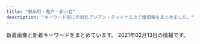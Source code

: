 ```yaml
---
title: "錦糸町・亀戸・新小岩"
description: "キーワード別にの巨乳アジアン・チャイナエステ嬢情報をまとめました。"
---
```


新着画像と新着キーワードをまとめています。
2021年02月13日の情報です。

<DmmAffiliateIns />
<KeywordTable
  shops={
    [
    {
        "url": "http://cherry-esthe.com/",
        "name": "Cherry",
        "station": "JR\u9326\u7cf8\u753a\u99c5\u5357\u53e3",
        "img_links": [
            "http://dccompanyqoo10.cafe24.com/tiffany/images/top/store_bg.png",
            "http://dccompanyqoo10.cafe24.com/tiffany/images/store/store.png",
            "http://dccompanyqoo10.cafe24.com/tiffany/images/common/header.png"
        ],
        "keywords": {}
    },
    {
        "keywords": {
            "90": 1,
            "95": 2,
            "86": 2,
            "92": 1,
            "87": 1,
            "85": 1,
            "89": 1
        },
        "img_links": [
            "http://y-rlx.net/images/index_07.png",
            "http://y-rlx.net/girl/02.jpg",
            "http://y-rlx.net/images/index_10.jpg",
            "http://y-rlx.net/images/line.jpg",
            "http://y-rlx.net/images/index_16.png",
            "http://y-rlx.net/images/rec_16.jpg",
            "http://y-rlx.net/girl/03.jpg",
            "http://y-rlx.net/images/acc_tit01.jpg",
            "http://y-rlx.net/girl/00.jpg",
            "http://y-rlx.net/images/index_09.jpg",
            "http://y-rlx.net/girl/06.jpg",
            "http://y-rlx.net/images/rex_16.jpg",
            "http://y-rlx.net/girl/010.jpg",
            "http://y-rlx.net/girl/010a.jpg",
            "http://y-rlx.net/images/index_12.jpg",
            "http://y-rlx.net/girl/07.jpg",
            "http://y-rlx.net/images/index_14.png",
            "http://y-rlx.net/girl/05a.jpg",
            "http://y-rlx.net/images/index_02.png",
            "http://y-rlx.net/images/acc_16.jpg",
            "http://y-rlx.net/images/sys.jpg",
            "http://y-rlx.net/images/index_06.png",
            "http://y-rlx.net/images/03.png",
            "http://y-rlx.net/images/01.png",
            "http://y-rlx.net/images/acc_tit.jpg",
            "http://y-rlx.net/girl/p01.jpg",
            "http://y-rlx.net/images/index_04.png",
            "http://y-rlx.net/girl/09.jpg",
            "http://y-rlx.net/girl/08.jpg",
            "http://y-rlx.net/images/index_13.jpg",
            "http://y-rlx.net/girl/09a.jpg",
            "http://y-rlx.net/images/index_21.jpg",
            "http://y-rlx.net/images/index_23.jpg",
            "http://y-rlx.net/images/sys_16.jpg",
            "http://y-rlx.net/images/index_11.jpg",
            "http://y-rlx.net/girl/07a.jpg",
            "http://y-rlx.net/images/info.png",
            "http://y-rlx.net/images/acc_tit03.jpg",
            "http://y-rlx.net/girl/01.jpg",
            "http://y-rlx.net/images/staff_16.jpg",
            "http://y-rlx.net/images/02.png",
            "http://y-rlx.net/girl/05.jpg",
            "http://y-rlx.net/images/index_08.jpg",
            "http://y-rlx.net/images/rec.jpg",
            "http://y-rlx.net/images/index_19.png",
            "http://y-rlx.net/girl/03a.jpg"
        ],
        "name": "\u7f8e\u697d",
        "station": "JR\u65b0\u5c0f\u5ca9\u99c5\u5357\u53e3",
        "url": "http://y-rlx.net/"
    },
    {
        "url": "https://piano.sweet-relaxation.com/",
        "img_links": [
            "https://piano.sweet-relaxation.com/img/cast/nana-02.jpg",
            "https://piano.sweet-relaxation.com/img/slick/sl-4.jpg",
            "https://piano.sweet-relaxation.com/img/cast/nico-01.jpg",
            "https://piano.sweet-relaxation.com/img/cast/lili-03.jpg",
            "https://piano.sweet-relaxation.com/img/cast/aye-03.jpg",
            "https://piano.sweet-relaxation.com/img/cast/ebi-02.jpg",
            "https://piano.sweet-relaxation.com/img/cast/ai-01.jpg",
            "https://piano.sweet-relaxation.com/img/cast/aye-02.jpg",
            "https://piano.sweet-relaxation.com/img/cast/aye-04.jpg",
            "https://piano.sweet-relaxation.com/img/cast/ebi-04.jpg",
            "https://piano.sweet-relaxation.com/img/cast/lili-01.jpg",
            "https://piano.sweet-relaxation.com/img/cast/coco-03.jpg",
            "https://piano.sweet-relaxation.com/img/cast/miya-02.jpg",
            "https://piano.sweet-relaxation.com/img/slick/sl-5.jpg",
            "https://piano.sweet-relaxation.com/img/cast/ebi-03.jpg",
            "https://piano.sweet-relaxation.com/img/cast/aini-03.jpg",
            "https://piano.sweet-relaxation.com/img/cast/aki-02.jpg",
            "https://piano.sweet-relaxation.com/img/cast/luna-01.jpg",
            "https://piano.sweet-relaxation.com/img/cast/aini-01.jpg",
            "https://piano.sweet-relaxation.com/img/cast/lili-02.jpg",
            "https://piano.sweet-relaxation.com/img/cast/miya-04.jpg",
            "https://piano.sweet-relaxation.com/img/cast/coco-02.jpg",
            "https://piano.sweet-relaxation.com/img/cast/luna-03.jpg",
            "https://piano.sweet-relaxation.com/img/cast/aini-04.jpg",
            "https://piano.sweet-relaxation.com/img/cast/ai-03.jpg",
            "https://piano.sweet-relaxation.com/img/cast/ai-04.jpg",
            "https://piano.sweet-relaxation.com/img/cast/miky-04.jpg",
            "https://piano.sweet-relaxation.com/img/slick/sl-3.jpg",
            "https://piano.sweet-relaxation.com/img/cast/ai-02.jpg",
            "https://piano.sweet-relaxation.com/img/cast/nico-04.jpg",
            "https://piano.sweet-relaxation.com/img/cast/nico-03.jpg",
            "https://piano.sweet-relaxation.com/img/cast/aki-03.jpg",
            "https://piano.sweet-relaxation.com/img/interior/int-02.jpg",
            "https://piano.sweet-relaxation.com/img/cast/aye-01.jpg",
            "https://piano.sweet-relaxation.com/img/cast/nico-02.jpg",
            "https://piano.sweet-relaxation.com/img/cast/miky-01.jpg",
            "https://piano.sweet-relaxation.com/img/cast/lili-04.jpg",
            "https://piano.sweet-relaxation.com/img/cast/coco-01.jpg",
            "https://piano.sweet-relaxation.com/img/slick/sl-6.jpg",
            "https://piano.sweet-relaxation.com/img/cast/luna-02.jpg",
            "https://piano.sweet-relaxation.com/img/cast/miky-02.jpg",
            "https://piano.sweet-relaxation.com/img/cast/nana-01.jpg",
            "https://piano.sweet-relaxation.com/img/cast/aini-02.jpg",
            "https://piano.sweet-relaxation.com/img/cast/nana-04.jpg",
            "https://piano.sweet-relaxation.com/img/slick/sl-1.jpg",
            "https://piano.sweet-relaxation.com/img/cast/coco-04.jpg",
            "https://piano.sweet-relaxation.com/img/slick/sl-2.jpg",
            "https://piano.sweet-relaxation.com/img/cast/luna-04.jpg",
            "https://piano.sweet-relaxation.com/img/interior/int-03.jpg",
            "https://piano.sweet-relaxation.com/img/slick/sl-7.jpg",
            "https://piano.sweet-relaxation.com/img/interior/int-01.jpg",
            "https://piano.sweet-relaxation.com/img/cast/nana-03.jpg",
            "https://piano.sweet-relaxation.com/img/cast/miya-01.jpg",
            "https://piano.sweet-relaxation.com/img/interior/int-04.jpg",
            "https://piano.sweet-relaxation.com/img/cast/aki-01.jpg",
            "https://piano.sweet-relaxation.com/img/cast/ebi-01.jpg",
            "https://piano.sweet-relaxation.com/img/cast/miya-03.jpg",
            "https://piano.sweet-relaxation.com/img/cast/miky-03.jpg",
            "https://piano.sweet-relaxation.com/img/cast/aki-04.jpg"
        ],
        "name": "Piano",
        "station": "JR\u65b0\u5c0f\u5ca9\u99c5\u5357\u53e3",
        "keywords": {}
    },
    {
        "name": "\u3086\u304d",
        "img_links": [
            "http://www.sh-yuki.work/images/room3.jpg",
            "http://www.sh-yuki.work/uploads/190105/1-1Z105143R9539.jpg",
            "http://www.sh-yuki.work/uploads/200620/1-20062015425B54.jpg",
            "http://www.sh-yuki.work/images/end.png",
            "http://www.sh-yuki.work/images/s_staff.jpg",
            "http://www.sh-yuki.work/uploads/200620/1-200620154311K4.jpg",
            "http://www.sh-yuki.work/images/lanmu3.jpg",
            "http://www.sh-yuki.work/uploads/200127/1-20012G02404310.jpg",
            "http://www.sh-yuki.work/images/nbj2.jpg",
            "http://www.sh-yuki.work/uploads/190110/1-1Z110093529363.png",
            "http://www.sh-yuki.work/uploads/200713/1-200G3125135C2.jpg",
            "http://www.sh-yuki.work/uploads/191227/1-19122F94110460.jpg",
            "http://www.sh-yuki.work/images/mobile.jpg",
            "http://www.sh-yuki.work/images/room2.jpg",
            "http://www.sh-yuki.work/uploads/191028/1-19102Q03S5a4.jpg",
            "http://www.sh-yuki.work/uploads/200218/1-20021Q359301Q.jpg",
            "http://www.sh-yuki.work/images/1.jpg",
            "http://www.sh-yuki.work/uploads/200618/1-20061Q633094V.jpg",
            "http://www.sh-yuki.work/images/s_news.jpg",
            "http://www.sh-yuki.work/images/lanmu2.jpg",
            "http://www.sh-yuki.work/uploads/200713/1-200G3110344421.jpg",
            "http://www.sh-yuki.work/images/lanmu4.jpg",
            "http://www.sh-yuki.work/uploads/200218/1-20021Q3591A57.jpg",
            "http://www.sh-yuki.work/uploads/191227/1-19122F93911958.jpg",
            "http://www.sh-yuki.work/images/top.png",
            "http://www.sh-yuki.work/uploads/191021/1-19102116361I39.jpg",
            "http://www.sh-yuki.work/uploads/190105/1-1Z105143940E6.jpg",
            "http://www.sh-yuki.work/uploads/200110/1-20011013245Y49.jpg",
            "http://www.sh-yuki.work/uploads/201214/1-201214162100347.jpg",
            "http://www.sh-yuki.work/uploads/190105/1-1Z1051440193X.jpg",
            "http://www.sh-yuki.work/images/room1.jpg",
            "http://www.sh-yuki.work/uploads/191221/1-191221111A3123.jpg",
            "http://www.sh-yuki.work/uploads/191006/1-191006105P61Z.jpg",
            "http://www.sh-yuki.work/uploads/191104/1-1911041I124915.jpg",
            "http://www.sh-yuki.work/uploads/191202/1-191202154021200.jpg",
            "http://www.sh-yuki.work/uploads/201215/1-201215145153M4.jpg",
            "http://www.sh-yuki.work/uploads/191006/1-191006105IM24.jpg",
            "http://www.sh-yuki.work/images/lanmu5.jpg",
            "http://www.sh-yuki.work/uploads/201215/1-201215145200113.jpg",
            "http://www.sh-yuki.work/images/room4.jpg",
            "http://www.sh-yuki.work/uploads/190105/1-1Z105143921224.jpg",
            "http://www.sh-yuki.work/uploads/200618/1-20061Q6342Y06.jpg",
            "http://www.sh-yuki.work/uploads/201214/1-20121416231WV.jpg"
        ],
        "keywords": {
            "D": 16,
            "86": 13,
            "88": 1,
            "89": 2
        },
        "station": "JR\u5c0f\u5ca9\u99c5\u5317\u53e3",
        "url": "http://www.sh-yuki.work/"
    },
    {
        "keywords": {},
        "station": "JR\u4e80\u6238\u99c5\u6771\u53e3",
        "url": "http://mirage.sweet-relaxation.com/",
        "img_links": [
            "http://mirage.sweet-relaxation.com/img/cast/yaya-01.jpg",
            "http://mirage.sweet-relaxation.com/img/cast/yumi-02.jpg",
            "http://mirage.sweet-relaxation.com/img/interior/corridor-1.jpg",
            "http://mirage.sweet-relaxation.com/img/cast/key-01.jpg",
            "http://mirage.sweet-relaxation.com/img/cast/eri-03.jpg",
            "http://mirage.sweet-relaxation.com/img/cast/key-03.jpg",
            "http://mirage.sweet-relaxation.com/img/cast/olive-03.jpg",
            "http://mirage.sweet-relaxation.com/img/cast/ran-01.jpg",
            "http://mirage.sweet-relaxation.com/img/cast/yumi-03.jpg",
            "http://mirage.sweet-relaxation.com/img/cast/ran-03.jpg",
            "http://mirage.sweet-relaxation.com/img/cast/nina-01.jpg",
            "http://mirage.sweet-relaxation.com/img/cast/yumi-01.jpg",
            "http://mirage.sweet-relaxation.com/img/cast/nanar-01.jpg",
            "http://mirage.sweet-relaxation.com/img/cast/nanar-03.jpg",
            "http://mirage.sweet-relaxation.com/img/cast/miya-02.jpg",
            "http://mirage.sweet-relaxation.com/img/cast/nanar-02.jpg",
            "http://mirage.sweet-relaxation.com/img/cast/miya-01.jpg",
            "http://mirage.sweet-relaxation.com/img/cast/key-02.jpg",
            "http://mirage.sweet-relaxation.com/img/cast/nina-02.jpg",
            "http://mirage.sweet-relaxation.com/img/cast/olive-02.jpg",
            "http://mirage.sweet-relaxation.com/img/cast/miya-03.jpg",
            "http://mirage.sweet-relaxation.com/img/cast/eri-02.jpg",
            "http://mirage.sweet-relaxation.com/img/cast/yaya-02.jpg",
            "http://mirage.sweet-relaxation.com/img/cast/nina-03.jpg",
            "http://mirage.sweet-relaxation.com/img/cast/ran-02.jpg",
            "http://mirage.sweet-relaxation.com/img/cast/olive-01.jpg",
            "http://mirage.sweet-relaxation.com/img/cast/yaya-03.jpg",
            "http://mirage.sweet-relaxation.com/img/cast/eri-01.jpg"
        ],
        "name": "Mirage\uff5e\u30df\u30e9\u30fc\u30b8\u30e5\uff5e"
    },
    {
        "img_links": [
            "http://k-yorocobi.com/images/b-movie.png",
            "http://k-yorocobi.com/images/footer.png",
            "http://k-yorocobi.com/pic/pic3.jpg",
            "http://k-yorocobi.com/images/c-top.png",
            "http://k-yorocobi.com/images/bar-cam.png",
            "http://k-yorocobi.com/images/bar-pickup.png",
            "http://k-yorocobi.com/images/b-tel.png",
            "http://k-yorocobi.com/staff/s-rina.jpg",
            "http://k-yorocobi.com/staff/s-emi.jpg",
            "http://k-yorocobi.com/images/bill.jpg",
            "http://k-yorocobi.com/staff/s-yuyu.jpg",
            "http://k-yorocobi.com/images/c-staff.png",
            "http://k-yorocobi.com/images/bar-news.png",
            "http://k-yorocobi.com/pic/pic1.jpg",
            "http://k-yorocobi.com/images/bar-staff.png",
            "http://k-yorocobi.com/images/bar-interior.png",
            "http://k-yorocobi.com/pic/pic2.jpg",
            "http://k-yorocobi.com/images/c-interior.png",
            "http://k-yorocobi.com/staff/s-tika.jpg",
            "http://k-yorocobi.com/images/b-awaawa.png",
            "http://k-yorocobi.com/pic/pic4.jpg",
            "http://k-yorocobi.com/images/b-mobile.png"
        ],
        "name": "\u3088\u308d\u3053\u3073",
        "keywords": {},
        "station": "JR\u9326\u7cf8\u753a\u99c5\u5317\u53e3",
        "url": "http://k-yorocobi.com/"
    },
    {
        "keywords": {
            "83": 12,
            "\u5de8\u4e73": 12,
            "94": 12,
            "\u4e73": 12,
            "82": 12,
            "90": 24,
            "C": 41,
            "E": 12
        },
        "name": "\u871c\u82b1",
        "url": "http://hani-est.xyz/",
        "img_links": [
            "http://hani-est.xyz/images/g1.jpg",
            "http://hani-est.xyz/images/banna.jpg",
            "http://hani-est.xyz/images/zi-newface.png",
            "http://hani-est.xyz/images/new1.jpg",
            "http://hani-est.xyz/images/g2.jpg",
            "http://hani-est.xyz/images/a1.jpg",
            "http://hani-est.xyz/images/banna1.jpg",
            "http://hani-est.xyz/images/zi-service.png",
            "http://hani-est.xyz/images/g5.jpg",
            "http://hani-est.xyz/images/zi-pri.png",
            "http://hani-est.xyz/images/banna2.jpg",
            "http://hani-est.xyz/images/g4.jpg",
            "http://hani-est.xyz/images/g6.jpg",
            "http://hani-est.xyz/images/zi-ao.png",
            "http://hani-est.xyz/images/zi-staff.png",
            "http://hani-est.xyz/images/top.jpg"
        ],
        "station": "\u897f\u5927\u5cf6\u99c5A1\u51fa\u53e3"
    },
    {
        "keywords": {
            "\u30bb\u30af\u30b7\u30fc": 3,
            "E": 3
        },
        "name": "\u30de\u30ea\u30a2\u30d9\u30fc\u30e9",
        "img_links": [
            "http://mariabella.ies.fun/images/mobile1.jpg",
            "http://mariabella.ies.fun/images/r05.jpg",
            "http://mariabella.ies.fun/images/info.jpg",
            "http://mariabella.ies.fun/photos/sites/45/2019/09/2019091016323921.jpeg",
            "http://mariabella.ies.fun/photos/sites/45/2020/01/2020012420100278.jpeg",
            "http://mariabella.ies.fun/images/pick.jpg",
            "http://mariabella.ies.fun/images/ac3.jpg",
            "http://mariabella.ies.fun/images/ac1.jpg",
            "http://mariabella.ies.fun/images/s-staff.jpg",
            "http://mariabella.ies.fun/images/r04.jpg",
            "http://mariabella.ies.fun/images/r07.jpg",
            "http://mariabella.ies.fun/images/r02.jpg",
            "http://mariabella.ies.fun/images/r03.jpg",
            "http://mariabella.ies.fun/images/r01.jpg",
            "http://mariabella.ies.fun/photos/sites/45/2018/06/2018062706422857.jpg",
            "http://mariabella.ies.fun/images/s-recriut.jpg",
            "http://mariabella.ies.fun/images/mobile.jpg",
            "http://mariabella.ies.fun/photos/sites/45/2019/09/2019092717170772.jpeg",
            "http://mariabella.ies.fun/images/news.jpg",
            "http://mariabella.ies.fun/images/r09.jpg",
            "http://mariabella.ies.fun/images/r06.jpg",
            "http://mariabella.ies.fun/images/top.png",
            "http://mariabella.ies.fun/images/ac2.jpg"
        ],
        "station": "JR\u5c0f\u5ca9\u99c5\u5317\u53e3",
        "url": "http://mariabella.ies.fun/"
    },
    {
        "name": "\u306a\u306a",
        "keywords": {
            "C": 7
        },
        "station": "JR\u9326\u7cf8\u753a\u99c5",
        "img_links": [
            "http://nanaesute.pw/images/side3.png",
            "http://nanaesute.pw/images/flash.jpg",
            "http://nanaesute.pw/images/g1.jpg",
            "http://nanaesute.pw/images/top_bn2.jpg",
            "http://nanaesute.pw/images/g3.jpg",
            "http://nanaesute.pw/images/top.png",
            "http://nanaesute.pw/images/top_bn1.jpg",
            "http://nanaesute.pw/images/flash1.jpg"
        ],
        "url": "http://nanaesute.pw/"
    },
    {
        "name": "\u4e00\u6642",
        "url": "http://biwert.xyz/",
        "img_links": [
            "http://biwert.xyz/templets/default/picture/staff_t.jpg",
            "http://biwert.xyz/uploads/allimg/180620/1-1P620101640O8.png",
            "http://biwert.xyz/uploads/allimg/180620/1-1P6201013133b.jpg",
            "http://biwert.xyz/uploads/180620/1-1P62010154K00.png",
            "http://biwert.xyz/uploads/180620/1-1P620101629244.png",
            "http://biwert.xyz/uploads/201003/1-2010031G432629.jpg",
            "http://biwert.xyz/uploads/201109/1-201109141105216.jpg",
            "http://biwert.xyz/templets/default/picture/interior_t.jpg",
            "http://biwert.xyz/templets/default/picture/rec1.png",
            "http://biwert.xyz/uploads/201003/1-2010031G35C32.jpg",
            "http://biwert.xyz/uploads/201003/1-2010031G415110.jpg",
            "http://biwert.xyz/uploads/201003/1-2010031G3421X.jpg",
            "http://biwert.xyz/images/1-1P621101232H4.png",
            "http://biwert.xyz/uploads/180620/1-1P62010193X63.jpg",
            "http://biwert.xyz/uploads/201006/1-2010061A941445.jpg",
            "http://biwert.xyz/templets/default/picture/head.jpg",
            "http://biwert.xyz/templets/default/picture/news.jpg",
            "http://biwert.xyz/uploads/201006/1-2010061F032C0.jpg",
            "http://biwert.xyz/uploads/201007/1-20100G4464b26.jpg"
        ],
        "keywords": {
            "E": 18,
            "G": 9
        },
        "station": "JR\u5c0f\u5ca9\u99c5\u5317\u53e3"
    },
    {
        "img_links": [
            "http://miyabi-aroma.xyz/images/staff/3/ami.jpg",
            "http://miyabi-aroma.xyz/images/3/1.jpg",
            "http://miyabi-aroma.xyz/images/1801706901.jpg",
            "http://miyabi-aroma.xyz/images/3/2.jpg",
            "http://miyabi-aroma.xyz/images/index-rose_02.png",
            "http://miyabi-aroma.xyz/images/staff/3/kiki2.jpg",
            "http://miyabi-aroma.xyz/images/staff/3/rina.jpg",
            "http://miyabi-aroma.xyz/images/staff/3/yaya2.jpg",
            "http://miyabi-aroma.xyz/images/index-rose_04.png",
            "http://miyabi-aroma.xyz/images/nav/nav-job.jpg",
            "http://miyabi-aroma.xyz/images/shishu/se1.jpg",
            "http://miyabi-aroma.xyz/images/staff/3/yaya1.jpg",
            "http://miyabi-aroma.xyz/images/staff/3/rina2.jpg",
            "http://miyabi-aroma.xyz/images/shishu/se2.jpg",
            "http://miyabi-aroma.xyz/images/nav/nav-info.jpg",
            "http://miyabi-aroma.xyz/images/index-rose_09.png",
            "http://miyabi-aroma.xyz/images/staff/3/miya.jpg",
            "http://miyabi-aroma.xyz/images/index-rose_13.png",
            "http://miyabi-aroma.xyz/images/11.png",
            "http://miyabi-aroma.xyz/images/staff/3/miya2.jpg",
            "http://miyabi-aroma.xyz/images/nav/nav-staff.jpg",
            "http://miyabi-aroma.xyz/images/index-rose_07.png",
            "http://miyabi-aroma.xyz/images/nav/nav-sys.jpg",
            "http://miyabi-aroma.xyz/images/staff/3/kiki.jpg",
            "http://miyabi-aroma.xyz/images/staff/3/yami.jpg",
            "http://miyabi-aroma.xyz/images/staff/3/ami2.jpg"
        ],
        "url": "http://miyabi-aroma.xyz/",
        "name": "\u685c",
        "keywords": {
            "C": 7
        },
        "station": "JR\u4e80\u6238\u99c5\u6771\u53e3"
    },
    {
        "station": "JR\u9326\u7cf8\u753a\u99c5\u5317\u53e3",
        "name": "KIRARA",
        "keywords": {
            "85": 98,
            "87": 28,
            "88": 14,
            "E": 14,
            "C": 70,
            "86": 28,
            "92": 14,
            "D": 126,
            "89": 14,
            "83": 14
        },
        "url": "https://kinshicho-mensesthe.net/",
        "img_links": [
            "https://kinshicho-mensesthe.net/staff2/sora-l1.jpg",
            "https://kinshicho-mensesthe.net/staff2/rui-l1.jpg",
            "https://kinshicho-mensesthe.net/staff2/kiki-s1.jpg",
            "https://kinshicho-mensesthe.net/images/main-sp.jpg",
            "https://kinshicho-mensesthe.net/images/flower.png",
            "https://kinshicho-mensesthe.net/button/home.png",
            "https://kinshicho-mensesthe.net/staff2/mai-s1.jpg",
            "https://kinshicho-mensesthe.net/images/camp.png",
            "https://kinshicho-mensesthe.net/staff2/kokomi-l1.jpg",
            "https://kinshicho-mensesthe.net/staff2/rui-s1.jpg",
            "https://kinshicho-mensesthe.net/room/esthe1.jpg",
            "https://kinshicho-mensesthe.net/staff2/kokomi-s1.jpg",
            "https://kinshicho-mensesthe.net/staff2/sera-s1.jpg",
            "https://kinshicho-mensesthe.net/staff2/haruka-l1.jpg",
            "https://kinshicho-mensesthe.net/images/header3.png",
            "https://kinshicho-mensesthe.net/staff2/sera-l1.jpg",
            "https://kinshicho-mensesthe.net/images/qrcode.png",
            "https://kinshicho-mensesthe.net/staff2/mai-l1.jpg",
            "https://kinshicho-mensesthe.net/staff2/yuki-l1.jpg",
            "https://kinshicho-mensesthe.net/staff2/rika-l1.jpg",
            "https://kinshicho-mensesthe.net/mens-esthe-massage/2020/02/06/satomi-s1.jpg",
            "https://kinshicho-mensesthe.net/staff2/satomi-l1.jpg",
            "https://kinshicho-mensesthe.net/mens-esthe-massage/2020/10/17/moe-s1.jpg",
            "https://kinshicho-mensesthe.net/staff2/yuki-s1.jpg",
            "https://kinshicho-mensesthe.net/button/staff.png",
            "https://kinshicho-mensesthe.net/button/blog.png",
            "https://kinshicho-mensesthe.net/staff2/sakura-l2.jpg",
            "https://kinshicho-mensesthe.net/staff2/yumi-s1.jpg",
            "https://kinshicho-mensesthe.net/staff2/sora-s1.jpg",
            "https://kinshicho-mensesthe.net/staff2/haruka-s1.jpg",
            "https://kinshicho-mensesthe.net/staff2/yuka-s1.jpg",
            "https://kinshicho-mensesthe.net/staff2/kiki-l1.jpg",
            "https://kinshicho-mensesthe.net/images/footer-l.png",
            "https://kinshicho-mensesthe.net/staff2/satomi-s1.jpg",
            "https://kinshicho-mensesthe.net/images/footer-r.png",
            "https://kinshicho-mensesthe.net/mens-esthe-massage/2020/01/22/yuki-s1.jpg",
            "https://kinshicho-mensesthe.net/room/esthe2.jpg",
            "https://kinshicho-mensesthe.net/staff2/saki-s1.jpg",
            "https://kinshicho-mensesthe.net/images/main1.jpg",
            "https://kinshicho-mensesthe.net/staff2/saki-l1.jpg",
            "https://kinshicho-mensesthe.net/staff2/yumi-l1.jpg",
            "https://kinshicho-mensesthe.net/staff2/sakura-s2.jpg",
            "https://kinshicho-mensesthe.net/room/esthe3.jpg",
            "https://kinshicho-mensesthe.net/mens-esthe-massage/2020/02/06/sora-s1.jpg",
            "https://kinshicho-mensesthe.net/staff2/moe-s1.jpg",
            "https://kinshicho-mensesthe.net/staff2/rika-s1.jpg",
            "https://kinshicho-mensesthe.net/images/clear.png"
        ]
    },
    {
        "img_links": [
            "http://www.awawa-es.info/photo/201307/1374197215469380174.jpg",
            "http://www.awawa-es.info/img/sd.png",
            "http://www.awawa-es.info/photo/202011/1604645058826879711.png",
            "http://www.awawa-es.info/photo/202009/15998945321509738889.jpeg",
            "http://www.awawa-es.info/p/aa.jpg",
            "http://www.awawa-es.info/img/h3.png",
            "http://www.awawa-es.info/photo/home/4051599894438.jpg",
            "http://www.awawa-es.info/img/hstaff.png",
            "http://www.awawa-es.info/photo/home/2391374197264.jpg",
            "http://www.awawa-es.info/img/return.png",
            "http://www.awawa-es.info/p/1.jpg",
            "http://www.awawa-es.info/p/4.jpg",
            "http://www.awawa-es.info/photo/202009/15998944321424280736.jpeg",
            "http://www.awawa-es.info/img/hsys.png",
            "http://www.awawa-es.info/photo/home/4241374197436.jpg",
            "http://www.awawa-es.info/img/s1.jpg",
            "http://www.awawa-es.info/photo/201307/13741973921454741938.jpg",
            "http://www.awawa-es.info/img/images/sys_04.png",
            "http://www.awawa-es.info/photo/home/7151463551145.jpg",
            "http://www.awawa-es.info/img/hjob.png",
            "http://www.awawa-es.info/img/images/sys_06.png",
            "http://www.awawa-es.info/img/acc.png",
            "http://www.awawa-es.info/p/3.jpg",
            "http://www.awawa-es.info/img/s2.jpg",
            "http://www.awawa-es.info/img/hinfo.png",
            "http://www.awawa-es.info/photo/201605/14635511391411412709.jpg",
            "http://www.awawa-es.info/img/i2.jpg",
            "http://www.awawa-es.info/img/i1.jpg",
            "http://www.awawa-es.info/img/bottom.jpg",
            "http://www.awawa-es.info/img/rm.jpg",
            "http://www.awawa-es.info/img/tmp.jpg",
            "http://www.awawa-es.info/img/h1.png",
            "http://www.awawa-es.info/photo/202002/1580956374749618033.jpg",
            "http://www.awawa-es.info/img/h2.png",
            "http://www.awawa-es.info/p/2.jpg",
            "http://www.awawa-es.info/img/images/sys_01.png",
            "http://www.awawa-es.info/img/images/sys_05.png",
            "http://www.awawa-es.info/p/bb.jpg",
            "http://www.awawa-es.info/photo/home/3281580956380.jpg",
            "http://www.awawa-es.info/img/images/sys_02.png",
            "http://www.awawa-es.info/photo/home/5241604645075.jpg",
            "http://www.awawa-es.info/img/images/sys_03.png",
            "http://www.awawa-es.info/p/cc.jpg"
        ],
        "station": "JR\u9326\u7cf8\u753a\u99c5\u5357\u53e3",
        "name": "\u3042\u308f\u308f",
        "url": "http://www.awawa-es.info/",
        "keywords": {
            "C": 2,
            "D": 8,
            "89": 4,
            "85": 4,
            "87": 4
        }
    },
    {
        "station": "JR\u5c0f\u5ca9\u99c5\u5357\u53e3",
        "keywords": {},
        "name": "Angel\u2019s Smile",
        "url": "http://www.hu-wa.work/",
        "img_links": [
            "http://www.hu-wa.work/images/staff_t.jpg",
            "http://www.hu-wa.work/images/ta.jpg",
            "http://www.hu-wa.work/staff/maya.jpg",
            "http://www.hu-wa.work/img/miho1.jpg",
            "http://www.hu-wa.work/staff/miki.jpg",
            "http://www.hu-wa.work/images/4.png",
            "http://www.hu-wa.work/images/6.png",
            "http://www.hu-wa.work/images/tel.jpg",
            "http://www.hu-wa.work/img/kaori1.jpg",
            "http://www.hu-wa.work/images/news.png",
            "http://www.hu-wa.work/images/5.png",
            "http://www.hu-wa.work/images/interior_t.jpg",
            "http://www.hu-wa.work/img/ayumi1.jpg",
            "http://www.hu-wa.work/staff/miho.jpg",
            "http://www.hu-wa.work/images/int2.png",
            "http://www.hu-wa.work/images/sys.png",
            "http://www.hu-wa.work/images/s1.png",
            "http://www.hu-wa.work/images/head.jpg",
            "http://www.hu-wa.work/img/yuna1.jpg",
            "http://www.hu-wa.work/images/1.png",
            "http://www.hu-wa.work/staff/ayumi.jpg",
            "http://www.hu-wa.work/img/miki1.jpg",
            "http://www.hu-wa.work/staff/kaori.jpg",
            "http://www.hu-wa.work/images/2.png",
            "http://www.hu-wa.work/images/int1.png",
            "http://www.hu-wa.work/img/maya1.jpg",
            "http://www.hu-wa.work/staff/yuna.jpg",
            "http://www.hu-wa.work/images/3.png"
        ]
    },
    {
        "keywords": {
            "93": 1,
            "90": 2,
            "86": 1
        },
        "name": "\u30ea\u30e9\u30c3\u30af\u30b9\u306e\u68ee",
        "img_links": [
            "http://ipidiw.com/relaxnomori/images/news.jpg",
            "http://ipidiw.com/relaxnomori/images/interior.png",
            "http://ipidiw.com/relaxnomori/images/mobile.jpg",
            "http://ipidiw.com/relaxnomori/images/interior_t.jpg",
            "http://ipidiw.com/relaxnomori/user_data/00000017.jpg",
            "http://ipidiw.com/relaxnomori/images/staff_t.jpg",
            "http://ipidiw.com/relaxnomori/images/tp.png",
            "http://ipidiw.com/relaxnomori/images/tt.jpg",
            "http://ipidiw.com/relaxnomori/user_data/00000019.jpg",
            "http://ipidiw.com/relaxnomori/user_data/00000018.jpg",
            "http://ipidiw.com/relaxnomori/images/rem.jpg",
            "http://ipidiw.com/relaxnomori/user_data/00000020.jpg"
        ],
        "url": "http://ipidiw.com/relaxnomori/",
        "station": "\u68ee\u4e0b\u99c5A4\u53e3"
    },
    {
        "name": "\u30d1\u30bf\u30e4",
        "station": "JR\u5c0f\u5ca9\u99c5\u5357\u53e3",
        "keywords": {
            "\u30bb\u30af\u30b7\u30fc": 1,
            "C": 13
        },
        "url": "http://thaipataya.chm.jp/",
        "img_links": [
            "https://chm.jp/domains1/thaipataya/myimg/imgcom37661_sp.png",
            "https://chm.jp/domains1/thaipataya/myimg/imgcom37663_sp.jpg",
            "https://chm.jp/domains1/thaipataya/myimg/imgcom37668_sp.png",
            "https://chm.jp/domains1/thaipataya/myimg/imgcom36634_sp.jpg",
            "https://chm.jp/domains1/thaipataya/myimg/imgcom37359_sp.jpg",
            "https://chm.jp/domains1/thaipataya/myimg/imgcom37658_sp.png",
            "https://chm.jp/domains1/thaipataya/myimg/imgcom37361_sp.png",
            "https://chm.jp/domains1/thaipataya/myimg/imgcom37174_sp.png",
            "https://chm.jp/domains1/thaipataya/myimg/imgcom37725_sp.png",
            "https://chm.jp/domains1/thaipataya/myimg/imgcom36607_sp.jpg",
            "https://chm.jp/domains1/thaipataya/myimg/imgcom36615_sp.png",
            "https://chm.jp/domains1/thaipataya/myimg/imgcom37358_sp.jpg",
            "https://chm.jp/domains1/thaipataya/myimg/imgcom37732_sp.png",
            "https://chm.jp/domains1/thaipataya/myimg/imgcom36618_sp.png",
            "https://chm.jp/domains1/thaipataya/myimg/imgcom37730_sp.png",
            "https://chm.jp/domains1/thaipataya/myimg/imgcom37739_sp.png",
            "https://chm.jp/domains1/thaipataya/myimg/imgcom37728_sp.png",
            "https://chm.jp/domains1/thaipataya/myimg/imgcom37727_sp.png",
            "https://chm.jp/domains1/thaipataya/myimg/imgcom37669_sp.jpg",
            "https://chm.jp/domains1/thaipataya/myimg/imgcom37736_sp.png",
            "https://chm.jp/domains1/thaipataya/myimg/imgcom36606_sp.jpg",
            "https://chm.jp/domains1/thaipataya/myimg/imgcom37734_sp.png",
            "https://chm.jp/domains1/thaipataya/myimg/imgcom37840_sp.jpg",
            "https://chm.jp/domains1/thaipataya/myimg/imgcom37067_sp.png",
            "https://chm.jp/domains1/thaipataya/myimg/imgcom37916_sp.jpg",
            "https://chm.jp/domains1/thaipataya/myimg/imgcom36614_sp.jpg",
            "https://chm.jp/domains1/thaipataya/myimg/imgcom36580_sp.jpg",
            "https://chm.jp/domains1/thaipataya/myimg/imgcom36578_sp.jpg",
            "https://chm.jp/domains1/thaipataya/myimg/imgcom37731_sp.png",
            "https://chm.jp/domains1/thaipataya/myimg/imgcom36567_sp.jpg",
            "https://chm.jp/domains1/thaipataya/myimg/imgcom36577_sp.jpg",
            "https://chm.jp/domains1/thaipataya/myimg/imgcom37841_sp.jpg",
            "https://chm.jp/domains1/thaipataya/myimg/imgcom37740_sp.png",
            "https://chm.jp/domains1/thaipataya/myimg/imgcom37177_sp.png",
            "https://chm.jp/domains1/thaipataya/myimg/imgcom36613_sp.jpg",
            "http://chm.jp/img/linebutton_82x20.png",
            "https://chm.jp/domains1/thaipataya/myimg/imgcom37665_sp.jpg",
            "https://chm.jp/sozai/0_4999/bn122_sp.png",
            "https://chm.jp/domains1/thaipataya/myimg/imgcom36605_sp.jpg",
            "https://chm.jp/domains1/thaipataya/myimg/imgcom37913_sp.jpg",
            "https://chm.jp/domains1/thaipataya/myimg/slideimg36561_sp.jpg",
            "https://chm.jp/domains1/thaipataya/myimg/slideimg36562_sp.jpg",
            "https://chm.jp/domains1/thaipataya/myimg/imgcom36566_sp.png",
            "https://chm.jp/domains1/thaipataya/myimg/imgcom37653_sp.jpg",
            "https://chm.jp/domains1/thaipataya/myimg/imgcom37737_sp.png",
            "https://chm.jp/sozai/0_4999/bn112_sp.png",
            "https://chm.jp/domains1/thaipataya/myimg/imgcom37657_sp.jpg",
            "https://chm.jp/domains1/thaipataya/myimg/imgcom37915_sp.jpg",
            "https://chm.jp/domains1/thaipataya/myimg/imgcom36636_sp.jpg",
            "https://chm.jp/domains1/thaipataya/myimg/imgcom36579_sp.jpg",
            "https://chm.jp/domains1/thaipataya/myimg/imgcom36603_sp.png",
            "https://chm.jp/domains1/thaipataya/myimg/imgcom37738_sp.png",
            "https://chm.jp/domains1/thaipataya/myimg/imgcom37355_sp.jpg",
            "https://chm.jp/domains1/thaipataya/myimg/imgcom36582_sp.jpg",
            "https://chm.jp/domains1/thaipataya/myimg/imgcom36633_sp.jpg",
            "https://chm.jp/domains1/thaipataya/myimg/imgcom37733_sp.png",
            "https://chm.jp/domains1/thaipataya/myimg/imgcom37726_sp.png",
            "https://chm.jp/domains1/thaipataya/myimg/imgcom37664_sp.png",
            "https://chm.jp/domains1/thaipataya/myimg/imgcom37656_sp.jpg",
            "https://chm.jp/domains1/thaipataya/myimg/imgcom37729_sp.png",
            "https://chm.jp/domains1/thaipataya/myimg/imgcom37914_sp.jpg",
            "https://chm.jp/domains1/thaipataya/myimg/slideimg36560_sp.jpg",
            "https://chm.jp/domains1/thaipataya/myimg/imgcom37839_sp.jpg",
            "https://chm.jp/domains1/thaipataya/myimg/imgcom37362_sp.png",
            "https://chm.jp/domains1/thaipataya/myimg/imgcom36565_sp.jpg",
            "https://chm.jp/domains1/thaipataya/myimg/imgcom37068_sp.png",
            "https://chm.jp/domains1/thaipataya/myimg/imgcom37667_sp.png",
            "https://chm.jp/domains1/thaipataya/myimg/imgcom37172_sp.png",
            "https://chm.jp/domains1/thaipataya/myimg/imgcom37654_sp.jpg",
            "https://chm.jp/domains1/thaipataya/myimg/imgcom37710_sp.jpg",
            "https://chm.jp/domains1/thaipataya/myimg/imgcom37789_sp.png",
            "https://chm.jp/domains1/thaipataya/myimg/imgcom37655_sp.jpg",
            "https://chm.jp/domains1/thaipataya/myimg/imgcom37666_sp.jpg",
            "https://chm.jp/domains1/thaipataya/myimg/imgcom37662_sp.png",
            "https://chm.jp/domains1/thaipataya/myimg/imgcom36619_sp.jpg",
            "https://chm.jp/domains1/thaipataya/myimg/imgcom36635_sp.jpg",
            "https://chm.jp/domains1/thaipataya/myimg/imgcom37357_sp.jpg",
            "https://chm.jp/domains1/thaipataya/myimg/imgcom37360_sp.jpg",
            "https://chm.jp/domains1/thaipataya/myimg/imgcom37833_sp.jpg",
            "https://chm.jp/domains1/thaipataya/myimg/imgcom37660_sp.png",
            "https://chm.jp/domains1/thaipataya/myimg/imgcom37659_sp.png",
            "https://chm.jp/domains1/thaipataya/myimg/imgcom36581_sp.jpg",
            "https://chm.jp/domains1/thaipataya/myimg/imgcom36604_sp.jpg",
            "https://chm.jp/domains1/thaipataya/myimg/imgcom37834_sp.jpg",
            "https://chm.jp/domains1/thaipataya/myimg/imgcom37356_sp.jpg"
        ]
    },
    {
        "img_links": [
            "http://yukinosakura.tyo.cm/images/room4.jpg",
            "http://yukinosakura.a2.webnavi.work/upload/sites/72/2020/04/2020040708052456.jpg",
            "http://yukinosakura.a2.webnavi.work/upload/sites/72/2020/04/2020040708052353.jpg",
            "http://yukinosakura.tyo.cm/images/s_shedule.jpg",
            "http://yukinosakura.tyo.cm/images/room1.jpg",
            "http://yukinosakura.tyo.cm/images/room2.jpg",
            "http://yukinosakura.a2.webnavi.work/upload/sites/72/2020/04/2020040708052118.jpg",
            "http://yukinosakura.tyo.cm/images/mobile.jpg",
            "http://yukinosakura.a2.webnavi.work/upload/sites/72/2020/04/2020040708052241.jpg",
            "http://yukinosakura.tyo.cm/images/room3.jpg",
            "http://yukinosakura.tyo.cm/images/top.jpg",
            "http://yukinosakura.a2.webnavi.work/upload/sites/72/2020/04/2020040708052434.jpg",
            "http://yukinosakura.tyo.cm/images/s_news.jpg",
            "http://yukinosakura.tyo.cm/images/s_staff.jpg"
        ],
        "keywords": {
            "D": 24,
            "83": 6,
            "85": 12,
            "C": 18,
            "86": 12
        },
        "name": "\u685c\u82b1",
        "station": "JR\u4e80\u6238\u99c5\u5317\u53e3",
        "url": "http://yukinosakura.tyo.cm/"
    },
    {
        "keywords": {},
        "name": "Lucky\uff5e\u30e9\u30c3\u30ad\u30fc\uff5e",
        "station": "JR\u9326\u7cf8\u753a\u99c5\u5357\u53e3",
        "img_links": [
            "http://www.es-raku.link/images/sys1.jpg",
            "http://www.es-raku.link/images/interior_t.png",
            "http://www.es-raku.link/img/riri1.jpg",
            "http://www.es-raku.link/images/6.jpg",
            "http://www.es-raku.link/img/lucky1.jpg",
            "http://www.es-raku.link/images/8.jpg",
            "http://www.es-raku.link/images/r1.jpg",
            "http://www.es-raku.link/staff/lucky.jpg",
            "http://www.es-raku.link/images/2.jpg",
            "http://www.es-raku.link/images/9.jpg",
            "http://www.es-raku.link/img/ruru1.jpg",
            "http://www.es-raku.link/images/rtel.jpg",
            "http://www.es-raku.link/staff/ruru.jpg",
            "http://www.es-raku.link/img/kaori1.jpg",
            "http://www.es-raku.link/images/head.png",
            "http://www.es-raku.link/images/menu/top.png",
            "http://www.es-raku.link/images/menu/interior.png",
            "http://www.es-raku.link/images/r2.jpg",
            "http://www.es-raku.link/staff/kaori.jpg",
            "http://www.es-raku.link/staff/ayaka.jpg",
            "http://www.es-raku.link/images/mobile.jpg",
            "http://www.es-raku.link/images/menu/staff.png",
            "http://www.es-raku.link/images/1.jpg",
            "http://www.es-raku.link/img/yuki1.jpg",
            "http://www.es-raku.link/images/int1.png",
            "http://www.es-raku.link/img/mai1.jpg",
            "http://www.es-raku.link/images/7.jpg",
            "http://www.es-raku.link/images/3.jpg",
            "http://www.es-raku.link/staff/riri.jpg",
            "http://www.es-raku.link/images/int2.png",
            "http://www.es-raku.link/staff/mai.jpg",
            "http://www.es-raku.link/staff/yuki.jpg",
            "http://www.es-raku.link/images/staff_t.png",
            "http://www.es-raku.link/images/line.png",
            "http://www.es-raku.link/images/news.jpg",
            "http://www.es-raku.link/images/list.jpg",
            "http://www.es-raku.link/images/tel.jpg",
            "http://www.es-raku.link/img/ayaka1.jpg"
        ],
        "url": "http://www.es-raku.link/"
    },
    {
        "name": "\u96c5\u82b3",
        "url": "http://www.o-miyabi.com/",
        "station": "JR\u65b0\u5c0f\u5ca9\u99c5\u5357\u53e3",
        "keywords": {
            "H": 2,
            "C": 12,
            "98": 2,
            "D": 4,
            "85": 4,
            "84": 2,
            "89": 6,
            "86": 2
        },
        "img_links": [
            "http://www.o-miyabi.com/images/info.jpg",
            "http://www.o-miyabi.com/s/images/t1.jpg",
            "http://www.o-miyabi.com/images/index_01.jpg",
            "http://www.o-miyabi.com/images/index_03.jpg",
            "http://www.o-miyabi.com/images/index_10.jpg",
            "http://www.o-miyabi.com/s/images/pc.png",
            "http://www.o-miyabi.com/images/upload/thumb/1a8371be7358f1df.jpg",
            "http://www.o-miyabi.com/images/upload/thumb/0dc07af1006255fa.jpg",
            "http://www.o-miyabi.com/images/info_09.jpg",
            "http://www.o-miyabi.com/images/index_16.jpg",
            "http://www.o-miyabi.com/s/images/iphone.png",
            "http://www.o-miyabi.com/images/upload/thumb/6d7987cae648e809.jpg",
            "http://www.o-miyabi.com/s/uploads/01.jpg",
            "http://www.o-miyabi.com/images/index_07.jpg",
            "http://www.o-miyabi.com/images/upload/thumb/51d074f8f9cdb905.jpg",
            "http://www.o-miyabi.com/s/images/slider/prev.png",
            "http://www.o-miyabi.com/images/index_04.jpg",
            "http://www.o-miyabi.com/s/uploads/02.jpg",
            "http://www.o-miyabi.com/s/image/nav_hotel.png",
            "http://www.o-miyabi.com/s/images/slider/3.jpg",
            "http://www.o-miyabi.com/images/index_05.jpg",
            "http://www.o-miyabi.com/s/image/nav_topics.png",
            "http://www.o-miyabi.com/s/images/okubokomachi.jpg",
            "http://www.o-miyabi.com/images/upload/thumb/e12bb065f2380463.jpg",
            "http://www.o-miyabi.com/images/upload/thumb/db15ea2226867103.jpg",
            "http://www.o-miyabi.com/s/images/service_07.png",
            "http://www.o-miyabi.com/s/images/top_2.jpg",
            "http://www.o-miyabi.com/images/movie_09.jpg",
            "http://www.o-miyabi.com/s/images/slider/1.jpg",
            "http://www.o-miyabi.com/s/images/slider/2.jpg",
            "http://www.o-miyabi.com/s/uploads/07.jpg",
            "http://www.o-miyabi.com/s/images/t3.jpg",
            "http://www.o-miyabi.com/s/image/nav_top.png",
            "http://www.o-miyabi.com/images/index_18.jpg",
            "http://www.o-miyabi.com/s/image/nav_manga.png",
            "http://www.o-miyabi.com/s/images/service_01.png",
            "http://www.o-miyabi.com/images/index_19.jpg",
            "http://www.o-miyabi.com/s/uploads/08.jpg",
            "http://www.o-miyabi.com/s/images/t2.jpg",
            "http://www.o-miyabi.com/images/upload/thumb/6fceb6aef71115ac.jpg",
            "http://www.o-miyabi.com/images/index_02.jpg",
            "http://www.o-miyabi.com/images/index_06.jpg",
            "http://www.o-miyabi.com/girl/01.jpg",
            "http://www.o-miyabi.com/s/images/slider/next.png",
            "http://www.o-miyabi.com/images/upload/thumb/0981f77ac0a1e07f.jpg",
            "http://www.o-miyabi.com/images/upload/thumb/7713de024ddc43e7.jpg",
            "http://www.o-miyabi.com/s/images/tel.png",
            "http://www.o-miyabi.com/s/image/nav_cast.png",
            "http://www.o-miyabi.com/images/upload/thumb/928147996b3538a2.jpg",
            "http://www.o-miyabi.com/images/rec_09.jpg",
            "http://www.o-miyabi.com/s/images/service_03.png",
            "http://www.o-miyabi.com/images/staff_09.jpg",
            "http://www.o-miyabi.com/images/index_13.jpg",
            "http://www.o-miyabi.com/images/upload/thumb/04d21d82d11bc049.jpg",
            "http://www.o-miyabi.com/images/upload/thumb/57af63e7ff71466b.jpg",
            "http://www.o-miyabi.com/s/uploads/04.jpg",
            "http://www.o-miyabi.com/images/index_09.jpg",
            "http://www.o-miyabi.com/s/uploads/06.jpg",
            "http://www.o-miyabi.com/images/rec.jpg",
            "http://www.o-miyabi.com/s/uploads/03.jpg",
            "http://www.o-miyabi.com/images/upload/thumb/301c9a35b11a384f.jpg",
            "http://www.o-miyabi.com/images/upload/thumb/72ffa1fb925d394b.jpg",
            "http://www.o-miyabi.com/images/index_14.jpg",
            "http://www.o-miyabi.com/images/info_02.jpg",
            "http://www.o-miyabi.com/s/image/nav_sys.png"
        ]
    },
    {
        "img_links": [
            "http://es-koibito.work/_src/37889091/wechatimg2727.jpg",
            "http://es-koibito.work/_src/18546604/staff12.jpg",
            "http://es-koibito.work/_src/18546543/sign.png",
            "http://mosaic.heteml.jp/es-koibito.work/2.jpg",
            "http://es-koibito.work/_src/18546559/sign.png",
            "http://es-koibito.work/_src/18546607/wechatimg2727.jpg",
            "http://es-koibito.work/_src/18546593/shift.jpg",
            "http://es-koibito.work/_src/18546594/shift.jpg",
            "http://es-koibito.work/_src/18546596/shift.jpg",
            "http://es-koibito.work/_src/18546597/sign.png",
            "http://es-koibito.work/_src/18546595/shift.jpg",
            "http://es-koibito.work/_src/47079082/wechatimg62.jpg",
            "http://mosaic.heteml.jp/es-koibito.work/1.jpg",
            "http://es-koibito.work/_src/47079080/7281563932147_.pic_hd.jpg",
            "http://es-koibito.work/_src/18546853/mobile.png",
            "http://es-koibito.work/_src/47079079/7271563932147_.pic_hd.jpg",
            "http://es-koibito.work/_src/18546610/wechatimg5037.jpg",
            "http://es-koibito.work/_src/18546542/sign.png",
            "http://es-koibito.work/_src/18546567/sign.png",
            "http://es-koibito.work/_src/18546552/staff12.jpg",
            "http://es-koibito.work/_src/18546577/sign.png",
            "http://es-koibito.work/_src/18546585/sign.png",
            "http://es-koibito.work/_src/37018722/img20191113104249545960.jpg",
            "http://mosaic.heteml.jp/es-koibito.work/5.jpg",
            "http://es-koibito.work/_src/37017017/wechatimg2746.jpg",
            "http://es-koibito.work/_src/18546847/img20180614190233601852.jpg",
            "http://es-koibito.work/_src/47079081/7261563932146_.pic_hd.jpg",
            "http://mosaic.heteml.jp/es-koibito.work/4.jpg",
            "http://mosaic.heteml.jp/es-koibito.work/3.jpg",
            "http://es-koibito.work/_src/47079078/7251563932146_.pic_hd.jpg",
            "http://es-koibito.work/_src/18546575/wechatimg2726.jpg",
            "http://es-koibito.work/_src/37889089/wechatimg2746.jpg",
            "http://es-koibito.work/_src/37016944/wechatimg2726.jpg"
        ],
        "keywords": {
            "89": 1,
            "85": 3,
            "C": 7,
            "86": 1
        },
        "station": "JR\u9326\u7cf8\u753a\u99c5\u5357\u53e3",
        "name": "\u604b",
        "url": "http://es-koibito.work/"
    },
    {
        "name": "\u604b\u4eba",
        "img_links": [
            "http://kameido.info/images/3.jpg",
            "http://kameido.info/images/4.jpg",
            "http://kameido.info/images/r4.jpg",
            "http://kameido.info/images/6.jpg",
            "http://kameido.info/images/new1.jpg",
            "http://kameido.info/images/5.jpg",
            "http://kameido.info/images/1.jpg",
            "http://kameido.info/images/r2.jpg",
            "http://kameido.info/images/mobile.png",
            "http://kameido.info/images/g0.jpg",
            "http://kameido.info/images/top.jpg",
            "http://kameido.info/images/r1.jpg",
            "http://kameido.info/images/2.jpg",
            "http://kameido.info/images/r3.jpg"
        ],
        "station": "JR\u4e80\u6238\u99c5\u5317\u53e3",
        "keywords": {
            "C": 15
        },
        "url": "http://kameido.info/"
    },
    {
        "keywords": {},
        "station": "JR\u4e80\u6238\u99c5\u6771\u53e3",
        "url": "http://yousei.xyz/",
        "img_links": [
            "http://yousei.xyz/images/g1.jpg",
            "http://yousei.xyz/images/top.png",
            "http://yousei.xyz/images/g3.jpg",
            "http://yousei.xyz/images/r2.jpg",
            "http://yousei.xyz/images/g4.jpg",
            "http://yousei.xyz/images/r1.jpg",
            "http://yousei.xyz/images/g6.jpg",
            "http://yousei.xyz/images/r4.jpg",
            "http://yousei.xyz/images/recuit.jpg",
            "http://yousei.xyz/images/r3.jpg",
            "http://yousei.xyz/images/g2.jpg",
            "http://yousei.xyz/images/g5.jpg"
        ],
        "name": "Remoon"
    },
    {
        "name": "Aria\uff5e\u30a2\u30ea\u30a2\uff5e",
        "img_links": [
            "http://aria.tokyo-relaxtime.asia/img/slick/st-1.jpg",
            "http://aria.tokyo-relaxtime.asia/img/cast/yumi-01.jpg",
            "http://aria.tokyo-relaxtime.asia/img/cast/miki-01.jpg",
            "http://aria.tokyo-relaxtime.asia/img/cast/miki-02.jpg",
            "http://aria.tokyo-relaxtime.asia/img/slick/st-5.jpg",
            "http://aria.tokyo-relaxtime.asia/img/cast/miki-03.jpg",
            "http://aria.tokyo-relaxtime.asia/img/cast/aya-03.jpg",
            "http://aria.tokyo-relaxtime.asia/img/slick/st-4.jpg",
            "http://aria.tokyo-relaxtime.asia/img/cast/apple-01.jpg",
            "http://aria.tokyo-relaxtime.asia/img/cast/nana-02.jpg",
            "http://aria.tokyo-relaxtime.asia/img/cast/yuri-04.jpg",
            "http://aria.tokyo-relaxtime.asia/img/cast/aya-01.jpg",
            "http://aria.tokyo-relaxtime.asia/img/cast/aki-02.jpg",
            "http://aria.tokyo-relaxtime.asia/img/cast/yaya-01.jpg",
            "http://aria.tokyo-relaxtime.asia/img/interior/corridor-1.jpg",
            "http://aria.tokyo-relaxtime.asia/img/cast/apple-04.jpg",
            "http://aria.tokyo-relaxtime.asia/img/cast/yumi-04.jpg",
            "http://aria.tokyo-relaxtime.asia/img/cast/rina-02.jpg",
            "http://aria.tokyo-relaxtime.asia/img/cast/miki-04.jpg",
            "http://aria.tokyo-relaxtime.asia/img/slick/st-3.jpg",
            "http://aria.tokyo-relaxtime.asia/img/cast/nana-03.jpg",
            "http://aria.tokyo-relaxtime.asia/img/cast/nana-04.jpg",
            "http://aria.tokyo-relaxtime.asia/img/cast/yuri-01.jpg",
            "http://aria.tokyo-relaxtime.asia/img/cast/rina-01.jpg",
            "http://aria.tokyo-relaxtime.asia/img/cast/yuri-03.jpg",
            "http://aria.tokyo-relaxtime.asia/img/cast/aki-04.jpg",
            "http://aria.tokyo-relaxtime.asia/img/cast/yumi-02.jpg",
            "http://aria.tokyo-relaxtime.asia/img/cast/apple-03.jpg",
            "http://aria.tokyo-relaxtime.asia/img/cast/rina-04.jpg",
            "http://aria.tokyo-relaxtime.asia/img/cast/yaya-04.jpg",
            "http://aria.tokyo-relaxtime.asia/img/cast/coco-04.jpg",
            "http://aria.tokyo-relaxtime.asia/img/cast/risa-03.jpg",
            "http://aria.tokyo-relaxtime.asia/img/interior/lobby-1.jpg",
            "http://aria.tokyo-relaxtime.asia/img/slick/st-2.jpg",
            "http://aria.tokyo-relaxtime.asia/img/cast/risa-02.jpg",
            "http://aria.tokyo-relaxtime.asia/img/cast/aki-01.jpg",
            "http://aria.tokyo-relaxtime.asia/img/cast/risa-04.jpg",
            "http://aria.tokyo-relaxtime.asia/img/cast/nana-01.jpg",
            "http://aria.tokyo-relaxtime.asia/img/cast/rina-03.jpg",
            "http://aria.tokyo-relaxtime.asia/img/cast/yaya-03.jpg",
            "http://aria.tokyo-relaxtime.asia/img/cast/coco-02.jpg",
            "http://aria.tokyo-relaxtime.asia/img/cast/coco-01.jpg",
            "http://aria.tokyo-relaxtime.asia/img/cast/aya-04.jpg",
            "http://aria.tokyo-relaxtime.asia/img/cast/yumi-03.jpg",
            "http://aria.tokyo-relaxtime.asia/img/cast/aki-03.jpg",
            "http://aria.tokyo-relaxtime.asia/img/cast/coco-03.jpg",
            "http://aria.tokyo-relaxtime.asia/img/cast/aya-02.jpg",
            "http://aria.tokyo-relaxtime.asia/img/cast/yaya-02.jpg",
            "http://aria.tokyo-relaxtime.asia/img/cast/apple-02.jpg",
            "http://aria.tokyo-relaxtime.asia/img/cast/risa-01.jpg"
        ],
        "url": "http://aria.tokyo-relaxtime.asia/",
        "keywords": {},
        "station": "JR\u5c0f\u5ca9\u99c5\u5317\u53e3"
    },
    {
        "keywords": {},
        "url": "https://kameido-massage.com/",
        "station": "JR\u4e80\u6238\u99c5\u5317\u53e3",
        "name": "\u842c\u751f\u697c",
        "img_links": [
            "https://kameido-massage.com/room/room-l5.jpg",
            "https://kameido-massage.com/staff/mimi-l1.jpg",
            "https://kameido-massage.com/room/room-l2.jpg",
            "https://kameido-massage.com/2019/11/02/yuka-s1.jpg",
            "https://scdn.line-apps.com/n/line_add_friends/btn/ja.png",
            "https://kameido-massage.com/menu/staff.png",
            "https://kameido-massage.com/staff/mimi-s1.jpg",
            "https://kameido-massage.com/2019/11/10/erika-s1.jpg",
            "https://kameido-massage.com/menu/info.png",
            "https://kameido-massage.com/staff/erika-s1.jpg",
            "https://kameido-massage.com/images/qrcode.png",
            "https://kameido-massage.com/room/room-l6.jpg",
            "https://kameido-massage.com/2020/03/28/nana-s1.jpg",
            "https://kameido-massage.com/button/blog.png",
            "https://kameido-massage.com/2019/10/29/yuri-s1.jpg",
            "https://kameido-massage.com/menu/home.png",
            "https://kameido-massage.com/link/mens-esthe.png",
            "https://kameido-massage.com/staff/nana-s1.jpg",
            "https://kameido-massage.com/images/footer-l.png",
            "https://kameido-massage.com/staff/erika-l1.jpg",
            "https://kameido-massage.com/images/flower.png",
            "https://kameido-massage.com/icon/facebook.png",
            "https://kameido-massage.com/images/main-sp.jpg",
            "https://kameido-massage.com/images/footer-r.png",
            "https://kameido-massage.com/staff/yuka-s1.jpg",
            "https://kameido-massage.com/staff/mirei-s1.jpg",
            "https://kameido-massage.com/staff/yuka-l1.jpg",
            "https://kameido-massage.com/2020/07/17/mika-s1.jpg",
            "https://kameido-massage.com/button/staff.png",
            "https://kameido-massage.com/button/home.png",
            "https://kameido-massage.com/images/main-top.jpg",
            "https://kameido-massage.com/images/top2.jpg",
            "https://kameido-massage.com/menu/blog.png",
            "https://kameido-massage.com/room/room-l4.jpg",
            "https://kameido-massage.com/2020/05/15/kazumi-s1.jpg",
            "https://kameido-massage.com/images/header3.png",
            "https://kameido-massage.com/icon/twitter.png",
            "https://kameido-massage.com/staff/yuki-s1.jpg",
            "https://kameido-massage.com/room/room-l3.jpg",
            "https://kameido-massage.com/icon/yelp.png",
            "https://kameido-massage.com/icon/line.png",
            "https://kameido-massage.com/2019/12/25/mika-s1.jpg",
            "https://kameido-massage.com/images/clear.png",
            "https://kameido-massage.com/images/top1.jpg",
            "https://kameido-massage.com/images/top3.jpg",
            "https://kameido-massage.com/staff/yuki-l1.jpg",
            "https://kameido-massage.com/staff/nana-l1.jpg",
            "https://kameido-massage.com/room/room-l1.jpg",
            "https://kameido-massage.com/images/main-small.jpg"
        ]
    },
    {
        "station": "JR\u65b0\u5c0f\u5ca9\u99c5\u5317\u53e3",
        "keywords": {
            "E": 8,
            "D": 10,
            "89": 10,
            "86": 6,
            "84": 2,
            "88": 6,
            "85": 4,
            "90": 2,
            "87": 6,
            "C": 6,
            "83": 2
        },
        "name": "\u3082\u307f\u3058",
        "url": "http://momiji.me-es.com/",
        "img_links": [
            "http://momiji.me-es.com/images/02.jpg",
            "http://momiji.me-es.com/girl/014.jpg",
            "http://momiji.me-es.com/images/index_12.jpg",
            "http://momiji.me-es.com/girl/013.jpg",
            "http://momiji.me-es.com/images/info.jpg",
            "http://momiji.me-es.com/images/index_06.jpg",
            "http://momiji.me-es.com/girl/05a.jpg",
            "http://momiji.me-es.com/girl/010.jpg",
            "http://momiji.me-es.com/girl/09.jpg",
            "http://momiji.me-es.com/girl/01.jpg",
            "http://momiji.me-es.com/girl/017.jpg",
            "http://momiji.me-es.com/girl/014a.jpg",
            "http://momiji.me-es.com/images/01.jpg",
            "http://momiji.me-es.com/images/index_03.jpg",
            "http://momiji.me-es.com/images/index_04.jpg",
            "http://momiji.me-es.com/girl/03.jpg",
            "http://momiji.me-es.com/girl/012.jpg",
            "http://momiji.me-es.com/girl/07a.jpg",
            "http://momiji.me-es.com/girl/06.jpg",
            "http://momiji.me-es.com/girl/011a.jpg",
            "http://momiji.me-es.com/girl/011.jpg",
            "http://momiji.me-es.com/girl/00.jpg",
            "http://momiji.me-es.com/girl/04.jpg",
            "http://momiji.me-es.com/girl/016.jpg",
            "http://momiji.me-es.com/images/index_09.jpg",
            "http://momiji.me-es.com/images/info.png",
            "http://momiji.me-es.com/images/assecc.jpg",
            "http://momiji.me-es.com/girl/08.jpg",
            "http://momiji.me-es.com/girl/05.jpg",
            "http://momiji.me-es.com/girl/010a.jpg",
            "http://momiji.me-es.com/images/index_05.jpg",
            "http://momiji.me-es.com/girl/015.jpg",
            "http://momiji.me-es.com/girl/019.jpg",
            "http://momiji.me-es.com/images/staff.png",
            "http://momiji.me-es.com/girl/08a.jpg",
            "http://momiji.me-es.com/images/index_14.jpg",
            "http://momiji.me-es.com/images/index_07.jpg",
            "http://momiji.me-es.com/images/index_01.jpg",
            "http://momiji.me-es.com/girl/016a.jpg",
            "http://momiji.me-es.com/girl/06a.jpg",
            "http://momiji.me-es.com/girl/015a.jpg",
            "http://momiji.me-es.com/girl/07.jpg",
            "http://momiji.me-es.com/girl/018.jpg",
            "http://momiji.me-es.com/girl/02.jpg",
            "http://momiji.me-es.com/images/index_13.jpg",
            "http://momiji.me-es.com/images/index_08.jpg"
        ]
    },
    {
        "station": "JR\u4e80\u6238\u99c5\u6771\u53e3",
        "keywords": {},
        "name": "\u5343\u693f",
        "url": "http://sentsubaki.asia/",
        "img_links": [
            "http://sentsubaki.asia/img/btn_top.png",
            "http://sentsubaki.asia/img/interior/lobby-2.jpg",
            "http://sentsubaki.asia/img/cast/aya-03.jpg",
            "http://sentsubaki.asia/img/cast/miki-04.jpg",
            "http://sentsubaki.asia/img/coupon_special.png",
            "http://sentsubaki.asia/img/cast/yuyu-02.jpg",
            "http://sentsubaki.asia/img/cast/nina-03.jpg",
            "http://sentsubaki.asia/img/cast/yumi-02.jpg",
            "http://sentsubaki.asia/img/cast/yuyu-04.jpg",
            "http://sentsubaki.asia/img/head_time.png",
            "http://sentsubaki.asia/img/cast/miki-02.jpg",
            "http://sentsubaki.asia/img/btn_cast.png",
            "http://sentsubaki.asia/img/interior/lobby-1.jpg",
            "http://sentsubaki.asia/img/head_tel.png",
            "http://sentsubaki.asia/img/btn_twitter.png",
            "http://sentsubaki.asia/img/cast/miki-01.jpg",
            "http://sentsubaki.asia/img/cast/you-03.jpg",
            "http://sentsubaki.asia/img/cast/aya-01.jpg",
            "http://sentsubaki.asia/img/cast/you-04.jpg",
            "http://sentsubaki.asia/img/cast/miki-03.jpg",
            "http://sentsubaki.asia/img/btn_interior.png",
            "http://sentsubaki.asia/img/cast/aya-04.jpg",
            "http://sentsubaki.asia/img/cast/yumi-04.jpg",
            "http://sentsubaki.asia/img/cast/nina-04.jpg",
            "http://sentsubaki.asia/img/cast/yuyu-01.jpg",
            "http://sentsubaki.asia/img/cast/you-01.jpg",
            "http://sentsubaki.asia/img/cast/yumi-03.jpg",
            "http://sentsubaki.asia/img/cast/you-02.jpg"
        ]
    },
    {
        "name": "\u7652\u3057\u306e\u68ee",
        "img_links": [
            "http://iyasimori.jpest.net/uploads//sites/37/2021/01/g3-2-150x150.jpg",
            "http://iyasimori.jpest.net/uploads//sites/37/2021/01/a.jpg",
            "http://iyasimori.jpest.net/uploads//sites/37/2021/01/news03.png",
            "http://iyasimori.jpest.net/uploads//sites/37/2021/01/g3-2.jpg",
            "http://iyasimori.jpest.net/uploads//sites/37/2021/01/r6.jpg",
            "http://iyasimori.jpest.net/uploads//sites/37/2021/01/g5.jpg",
            "http://iyasimori.jpest.net/uploads//sites/37/2021/01/tite-staff.jpg",
            "http://iyasimori.jpest.net/uploads//sites/37/2021/01/news01.png",
            "http://iyasimori.jpest.net/uploads//sites/37/2021/01/r3-1.jpg",
            "http://iyasimori.jpest.net/uploads//sites/37/2021/01/g1-3.jpg",
            "http://iyasimori.jpest.net/uploads//sites/37/2021/01/r4-1.jpg",
            "http://iyasimori.jpest.net/uploads//sites/37/2021/01/bj_03.jpg",
            "http://iyasimori.jpest.net/uploads//sites/37/2021/01/g2-2-150x150.jpg",
            "http://iyasimori.jpest.net/uploads//sites/37/2021/01/g5-150x150.jpg",
            "http://iyasimori.jpest.net/uploads//sites/37/2021/01/g4.jpg",
            "http://iyasimori.jpest.net/uploads//sites/37/2021/01/g2-2.jpg",
            "http://iyasimori.jpest.net/uploads//sites/37/2021/01/g1-3-150x150.jpg",
            "http://iyasimori.jpest.net/uploads//sites/37/2021/01/a2.jpg",
            "http://iyasimori.jpest.net/uploads//sites/37/2021/01/r5.jpg",
            "http://iyasimori.jpest.net/uploads//sites/37/2021/01/mobile.png",
            "http://iyasimori.jpest.net/uploads//sites/37/2021/01/g4-150x150.jpg",
            "http://iyasimori.jpest.net/uploads//sites/37/2021/01/top.jpg"
        ],
        "keywords": {},
        "url": "http://iyasimori.jpest.net/",
        "station": "\u9752\u7825\u99c5"
    },
    {
        "img_links": [
            "http://el-grande.asia/img/cast/haru-01.jpg",
            "http://el-grande.asia/img/btn_twitter.png",
            "http://el-grande.asia/img/cast/sara-08.jpg",
            "http://el-grande.asia/img/cast/mai-04.jpg",
            "http://el-grande.asia/img/cast/rey-02.jpg",
            "http://el-grande.asia/img/cast/ringo-02.jpg",
            "http://el-grande.asia/img/cast/hana-02.jpg",
            "http://el-grande.asia/img/cast/mei-02.jpg",
            "http://el-grande.asia/img/cast/mai-03.jpg",
            "http://el-grande.asia/img/cast/hana-04.jpg",
            "http://el-grande.asia/img/interior/lobby-1.jpg",
            "http://el-grande.asia/img/cast/misa-04.jpg",
            "http://el-grande.asia/img/cast/baby-03.jpg",
            "http://el-grande.asia/img/cast/baby-04.jpg",
            "http://el-grande.asia/img/cast/haru-04.jpg",
            "http://el-grande.asia/img/cast/belu-03.jpg",
            "http://el-grande.asia/img/btn_interior.png",
            "http://el-grande.asia/img/cast/aki-01.jpg",
            "http://el-grande.asia/img/cast/aki-02.jpg",
            "http://el-grande.asia/img/cast/sara-05.jpg",
            "http://el-grande.asia/img/dagger.png",
            "http://el-grande.asia/img/cast/hana-01.jpg",
            "http://el-grande.asia/img/cast/hana-03.jpg",
            "http://el-grande.asia/img/cast/haru-02.jpg",
            "http://el-grande.asia/img/cast/mei-03.jpg",
            "http://el-grande.asia/img/cast/ringo-01.jpg",
            "http://el-grande.asia/img/cast/belu-02.jpg",
            "http://el-grande.asia/img/cast/rey-01.jpg",
            "http://el-grande.asia/img/cast/belu-04.jpg",
            "http://el-grande.asia/img/cast/rey-04.jpg",
            "http://el-grande.asia/img/cast/mei-04.jpg",
            "http://el-grande.asia/img/btn_cast.png",
            "http://el-grande.asia/img/cast/mei-01.jpg",
            "http://el-grande.asia/img/cast/aki-03.jpg",
            "http://el-grande.asia/img/cast/baby-02.jpg",
            "http://el-grande.asia/img/cast/lucy-04.jpg",
            "http://el-grande.asia/img/cast/ringo-03.jpg",
            "http://el-grande.asia/img/cast/baby-01.jpg",
            "http://el-grande.asia/img/cast/lucy-01.jpg",
            "http://el-grande.asia/img/cast/aki-04.jpg",
            "http://el-grande.asia/img/cast/haru-03.jpg",
            "http://el-grande.asia/img/cast/lucy-03.jpg",
            "http://el-grande.asia/img/cast/misa-01.jpg",
            "http://el-grande.asia/img/cast/belu-01.jpg",
            "http://el-grande.asia/img/cast/sara-06.jpg",
            "http://el-grande.asia/img/interior/shower-4.jpg",
            "http://el-grande.asia/img/cast/lucy-02.jpg",
            "http://el-grande.asia/img/btn_top.png",
            "http://el-grande.asia/img/interior/corridor-1.jpg",
            "http://el-grande.asia/img/cast/mai-01.jpg",
            "http://el-grande.asia/img/cast/ringo-04.jpg"
        ],
        "station": "JR\u65b0\u5c0f\u5ca9\u99c5\u5357\u53e3",
        "keywords": {},
        "url": "http://el-grande.asia/",
        "name": "\u30a8\u30eb\u30b0\u30e9\u30f3\u30c7-elgrande-"
    },
    {
        "keywords": {
            "\u30bb\u30af\u30b7\u30fc": 2
        },
        "url": "https://iyashinoizumi.com/",
        "station": "JR\u9326\u7cf8\u753a\u99c5\u5317\u53e3",
        "img_links": [
            "https://iyashinoizumi.com/wp-content/uploads/rin.jpg",
            "https://iyashinoizumi.com/wp-content/uploads/5AA02D30-2C43-42C1-BE02-48E5A5C27E91.jpeg",
            "https://iyashinoizumi.com/wp-content/uploads/2019/06/opening-e1560089346906-1024x314.png",
            "https://iyashinoizumi.com/wp-content/uploads/0731EF09-7405-4B36-8468-B17A307EB894.jpeg",
            "https://iyashinoizumi.com/wp-content/uploads/2019/06/50CD669B-0FFA-4734-B898-EB3D53E95C21.jpeg",
            "https://iyashinoizumi.com/wp-content/uploads/0731EF09-7405-4B36-8468-B17A307EB894-197x300.jpeg",
            "https://iyashinoizumi.com/wp-content/uploads/2019/06/momoko1.jpg",
            "https://iyashinoizumi.com/wp-content/uploads/2019/06/43D6BE9C-43F6-45C2-95E5-E775CE725D67.jpeg",
            "https://iyashinoizumi.com/wp-content/uploads/2019/06/5293C707-270F-4802-8168-1493DA07DDAE.jpeg",
            "https://iyashinoizumi.com/wp-content/uploads/7208DC4D-6E47-49CE-B1C0-3607E54E114B-210x300.jpeg",
            "https://iyashinoizumi.com/wp-content/uploads/2019/06/2DD3549C-F937-441D-B0E3-E26520ACFABD-e1559410733851.jpeg",
            "https://iyashinoizumi.com/wp-content/uploads/7208DC4D-6E47-49CE-B1C0-3607E54E114B.jpeg",
            "https://iyashinoizumi.com/wp-content/uploads/9B89E764-B754-425D-A9AC-BB5566FA6AC4-270x300.jpeg",
            "https://iyashinoizumi.com/wp-content/uploads/5AA02D30-2C43-42C1-BE02-48E5A5C27E91-226x300.jpeg",
            "https://iyashinoizumi.com/wp-content/uploads/2019/06/001.jpg",
            "https://iyashinoizumi.com/wp-content/uploads/0731EF09-7405-4B36-8468-B17A307EB894-e1579436226478.jpeg",
            "https://iyashinoizumi.com/wp-content/uploads/9B89E764-B754-425D-A9AC-BB5566FA6AC4.jpeg"
        ],
        "name": "\u7652\u3057\u306e\u6cc9"
    },
    {
        "img_links": [
            "http://kinshicho-es.xyz/images/top1.jpg",
            "http://kinshicho-es.xyz/images/b2.jpg",
            "http://kinshicho-es.xyz/images/b1.jpg",
            "http://kinshicho-es.xyz/images/r3.jpg",
            "http://kinshicho-es.xyz/images/g3.jpg",
            "http://kinshicho-es.xyz/images/news-tit1.jpg",
            "http://kinshicho-es.xyz/images/left1_2_02.jpg",
            "http://kinshicho-es.xyz/images/g41.jpg",
            "http://kinshicho-es.xyz/images/r1.jpg",
            "http://kinshicho-es.xyz/images/r2.jpg",
            "http://kinshicho-es.xyz/images/top.jpg",
            "http://kinshicho-es.xyz/images/g51.jpg",
            "http://kinshicho-es.xyz/images/g5.jpg",
            "http://kinshicho-es.xyz/images/g0.jpg",
            "http://kinshicho-es.xyz/images/g2.jpg",
            "http://kinshicho-es.xyz/images/r4.jpg"
        ],
        "url": "http://kinshicho-es.xyz/",
        "name": "\u30b9\u30de\u30a4\u30eb",
        "station": "JR\u9326\u7cf8\u753a\u99c5\u5317\u53e3",
        "keywords": {
            "C": 7
        }
    },
    {
        "keywords": {},
        "station": "\u4eac\u6210\u7acb\u77f3\u99c5\u5317\u53e3",
        "url": "http://www.es-royal.click/",
        "name": "\u5e78\u305b",
        "img_links": [
            "http://www.es-royal.click/images/sys1.png",
            "http://www.es-royal.click/images/b3.jpg",
            "http://www.es-royal.click/images/ta.jpg",
            "http://www.es-royal.click/images/head.jpg",
            "http://www.es-royal.click/images/s1.png",
            "http://www.es-royal.click/images/5.jpg",
            "http://www.es-royal.click/images/b1.jpg",
            "http://www.es-royal.click/images/b2.jpg",
            "http://www.es-royal.click/img/nana1.jpg",
            "http://www.es-royal.click/images/main_top.jpg",
            "http://www.es-royal.click/images/main_footer.jpg",
            "http://www.es-royal.click/img/mimi1.jpg",
            "http://www.es-royal.click/images/interior_t.jpg",
            "http://www.es-royal.click/images/int1.png",
            "http://www.es-royal.click/img/momo1.jpg",
            "http://www.es-royal.click/img/aya1.jpg",
            "http://www.es-royal.click/images/1.jpg",
            "http://www.es-royal.click/images/9.jpg",
            "http://www.es-royal.click/images/8.jpg",
            "http://www.es-royal.click/images/int2.png",
            "http://www.es-royal.click/img/ego1.jpg",
            "http://www.es-royal.click/images/staff_t.jpg",
            "http://www.es-royal.click/images/6.jpg",
            "http://www.es-royal.click/images/7.jpg",
            "http://www.es-royal.click/images/4.jpg",
            "http://www.es-royal.click/img/miyuki1.jpg",
            "http://www.es-royal.click/img/emi1.jpg",
            "http://www.es-royal.click/img/momo2.jpg",
            "http://www.es-royal.click/images/mobile.jpg",
            "http://www.es-royal.click/images/news.png"
        ]
    }
]
}
/>
<DmmAffiliateScript />
